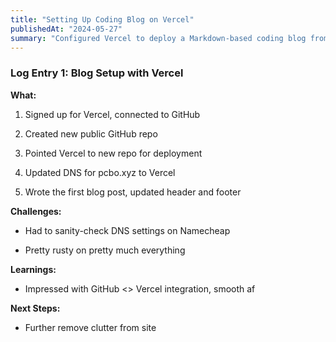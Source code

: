 ```yaml
---
title: "Setting Up Coding Blog on Vercel"
publishedAt: "2024-05-27"
summary: "Configured Vercel to deploy a Markdown-based coding blog from a GitHub repo at pcbo.xyz domain"
---
```


### Log Entry 1: Blog Setup with Vercel

**What:**

1. Signed up for Vercel, connected to GitHub

2. Created new public GitHub repo

3. Pointed Vercel to new repo for deployment

4. Updated DNS for pcbo.xyz to Vercel

5. Wrote the first blog post, updated header and footer

**Challenges:**

- Had to sanity-check DNS settings on Namecheap

- Pretty rusty on pretty much everything

**Learnings:**

- Impressed with GitHub <> Vercel integration, smooth af

**Next Steps:**

- Further remove clutter from site
